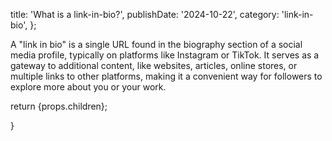 
  title: 'What is a link-in-bio?',
  publishDate: '2024-10-22',
  category: 'link-in-bio',
};

A "link in bio" is a single URL found in the biography section of a social media profile, typically on platforms like Instagram or TikTok. It serves as a gateway to additional content, like websites, articles, online stores, or multiple links to other platforms, making it a convenient way for followers to explore more about you or your work.

return <ArticleTemplate meta={metadata}>{props.children}</ArticleTemplate>;

}
